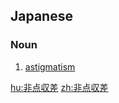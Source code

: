 ==Japanese==
{{ja-kanjitab|ひ|てん|しゅう|さ|yomi=on}}

===Noun===
{{ja-noun|ひてんしゅうさ}}

# [[astigmatism]] {{gloss|defect of a lens}}

[[hu:非点収差]]
[[zh:非点収差]]